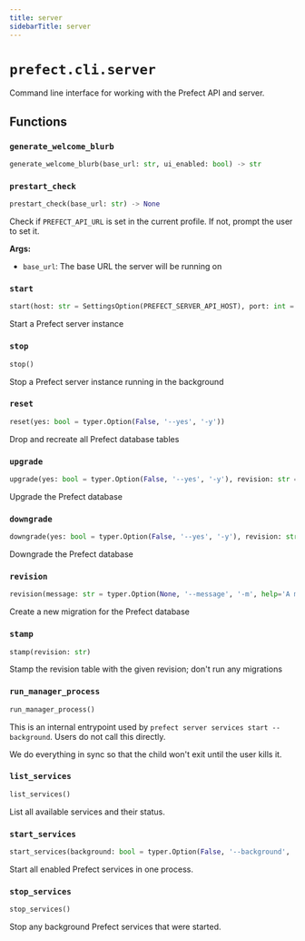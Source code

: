 ```yaml
---
title: server
sidebarTitle: server
---
```


# `prefect.cli.server`



Command line interface for working with the Prefect API and server.


## Functions

### `generate_welcome_blurb` <sup><a href="https://github.com/PrefectHQ/prefect/blob/main/src/prefect/cli/server.py#L78" target="_blank"><Icon icon="github" style="width: 14px; height: 14px;" /></a></sup>

```python
generate_welcome_blurb(base_url: str, ui_enabled: bool) -> str
```

### `prestart_check` <sup><a href="https://github.com/PrefectHQ/prefect/blob/main/src/prefect/cli/server.py#L128" target="_blank"><Icon icon="github" style="width: 14px; height: 14px;" /></a></sup>

```python
prestart_check(base_url: str) -> None
```


Check if `PREFECT_API_URL` is set in the current profile. If not, prompt the user to set it.

**Args:**
- `base_url`: The base URL the server will be running on


### `start` <sup><a href="https://github.com/PrefectHQ/prefect/blob/main/src/prefect/cli/server.py#L305" target="_blank"><Icon icon="github" style="width: 14px; height: 14px;" /></a></sup>

```python
start(host: str = SettingsOption(PREFECT_SERVER_API_HOST), port: int = SettingsOption(PREFECT_SERVER_API_PORT), keep_alive_timeout: int = SettingsOption(PREFECT_SERVER_API_KEEPALIVE_TIMEOUT), log_level: str = SettingsOption(PREFECT_SERVER_LOGGING_LEVEL), scheduler: bool = SettingsOption(PREFECT_API_SERVICES_SCHEDULER_ENABLED), analytics: bool = SettingsOption(PREFECT_SERVER_ANALYTICS_ENABLED, '--analytics-on/--analytics-off'), late_runs: bool = SettingsOption(PREFECT_API_SERVICES_LATE_RUNS_ENABLED), ui: bool = SettingsOption(PREFECT_UI_ENABLED), no_services: bool = typer.Option(False, '--no-services', help='Only run the webserver API and UI'), background: bool = typer.Option(False, '--background', '-b', help='Run the server in the background'), workers: int = typer.Option(1, '--workers', help='Number of worker processes to run. Only runs the webserver API and UI'))
```


Start a Prefect server instance


### `stop` <sup><a href="https://github.com/PrefectHQ/prefect/blob/main/src/prefect/cli/server.py#L509" target="_blank"><Icon icon="github" style="width: 14px; height: 14px;" /></a></sup>

```python
stop()
```


Stop a Prefect server instance running in the background


### `reset` <sup><a href="https://github.com/PrefectHQ/prefect/blob/main/src/prefect/cli/server.py#L529" target="_blank"><Icon icon="github" style="width: 14px; height: 14px;" /></a></sup>

```python
reset(yes: bool = typer.Option(False, '--yes', '-y'))
```


Drop and recreate all Prefect database tables


### `upgrade` <sup><a href="https://github.com/PrefectHQ/prefect/blob/main/src/prefect/cli/server.py#L550" target="_blank"><Icon icon="github" style="width: 14px; height: 14px;" /></a></sup>

```python
upgrade(yes: bool = typer.Option(False, '--yes', '-y'), revision: str = typer.Option('head', '-r', help='The revision to pass to `alembic upgrade`. If not provided, runs all migrations.'), dry_run: bool = typer.Option(False, help='Flag to show what migrations would be made without applying them. Will emit sql statements to stdout.'))
```


Upgrade the Prefect database


### `downgrade` <sup><a href="https://github.com/PrefectHQ/prefect/blob/main/src/prefect/cli/server.py#L589" target="_blank"><Icon icon="github" style="width: 14px; height: 14px;" /></a></sup>

```python
downgrade(yes: bool = typer.Option(False, '--yes', '-y'), revision: str = typer.Option('-1', '-r', help="The revision to pass to `alembic downgrade`. If not provided, downgrades to the most recent revision. Use 'base' to run all migrations."), dry_run: bool = typer.Option(False, help='Flag to show what migrations would be made without applying them. Will emit sql statements to stdout.'))
```


Downgrade the Prefect database


### `revision` <sup><a href="https://github.com/PrefectHQ/prefect/blob/main/src/prefect/cli/server.py#L633" target="_blank"><Icon icon="github" style="width: 14px; height: 14px;" /></a></sup>

```python
revision(message: str = typer.Option(None, '--message', '-m', help='A message to describe the migration.'), autogenerate: bool = False)
```


Create a new migration for the Prefect database


### `stamp` <sup><a href="https://github.com/PrefectHQ/prefect/blob/main/src/prefect/cli/server.py#L655" target="_blank"><Icon icon="github" style="width: 14px; height: 14px;" /></a></sup>

```python
stamp(revision: str)
```


Stamp the revision table with the given revision; don't run any migrations


### `run_manager_process` <sup><a href="https://github.com/PrefectHQ/prefect/blob/main/src/prefect/cli/server.py#L698" target="_blank"><Icon icon="github" style="width: 14px; height: 14px;" /></a></sup>

```python
run_manager_process()
```


This is an internal entrypoint used by `prefect server services start --background`.
Users do not call this directly.

We do everything in sync so that the child won't exit until the user kills it.


### `list_services` <sup><a href="https://github.com/PrefectHQ/prefect/blob/main/src/prefect/cli/server.py#L720" target="_blank"><Icon icon="github" style="width: 14px; height: 14px;" /></a></sup>

```python
list_services()
```


List all available services and their status.


### `start_services` <sup><a href="https://github.com/PrefectHQ/prefect/blob/main/src/prefect/cli/server.py#L743" target="_blank"><Icon icon="github" style="width: 14px; height: 14px;" /></a></sup>

```python
start_services(background: bool = typer.Option(False, '--background', '-b', help='Run the services in the background'))
```


Start all enabled Prefect services in one process.


### `stop_services` <sup><a href="https://github.com/PrefectHQ/prefect/blob/main/src/prefect/cli/server.py#L802" target="_blank"><Icon icon="github" style="width: 14px; height: 14px;" /></a></sup>

```python
stop_services()
```


Stop any background Prefect services that were started.

